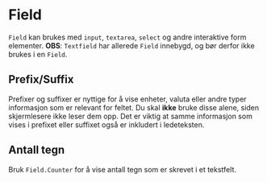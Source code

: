 

<Meta of={FieldStories} />

# Field
`Field` kan brukes med `input`, `textarea`, `select` og andre interaktive form elementer. **OBS**: `Textfield` har allerede `Field` innebygd, og bør derfor ikke brukes i en `Field`.

<Primary />
<Controls />


## Prefix/Suffix

Prefixer og suffixer er nyttige for å vise enheter, valuta eller andre typer informasjon som er relevant for feltet.
Du skal **ikke** bruke disse alene, siden skjermlesere ikke leser dem opp.
Det er viktig at samme informasjon som vises i prefixet eller suffixet også er inkludert i ledeteksten.

<Canvas of={FieldStories.Affix} />

## Antall tegn

Bruk `Field.Counter` for å vise antall tegn som er skrevet i et tekstfelt.

<Canvas of={FieldStories.Counter} />
